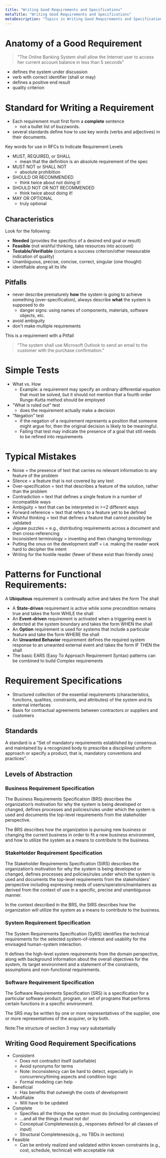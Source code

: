 ```yaml
---
title: "Writing Good Requirements and Specifications"
metaTitle: "Writing Good Requirements and Specifications"
metaDescription: "Topics in Writing Good Requirements and Specifications"
---
```


# Anatomy of a Good Requirement
> "The Online Banking System shall allow the Internet user to access her current account balance in less than 5 seconds"
- defines the system under discussion
- verb with correct identifier (shall or may)
- defines a positive end result
- quality criterion

# Standard for Writing a Requirement

- Each requirement must first form a **complete** sentence
    - not a bullet list of buzzwords.
- several standards define how to use key words (verbs and adjectives) in their documents.

Key words for use in RFCs to Indicate Requirement Levels
- MUST, REQUIRED, or SHALL
    - mean that the definition is an absolute requirement of the spec
- MUST NOT or SHALL NOT
    - absolute prohibition
- SHOULD OR RECOMMENDED
    - think twice about not doing it!
- SHOULD NOT OR NOT RECOMMENDED
    - think twice about doing it!
- MAY OR OPTIONAL
    - truly optional

## Characteristics

Look for the following:
- **Needed** (provides the specifics of a desired end goal or result)
- **Feasible** (not wishful thinking, take resources into account)
- **Testable/Verifiable** (contains a success criterion/other measurable indication of quality)
- Unambiguous, precise, concise, correct, singular (one thought)
- identifiable along all its life

## Pitfalls

- never describe prematurely **how** the system is going to achieve something (over-specification), always describe **what** the system is supposed to do
    - danger signs: using names of components, materials, software objects, etc.
- avoid ambiguity
- don't make multiple requirements

This is a requirement with a Pitfall
> "The system shall use Microsoft Outlook to send an email to the customer with the purchase confirmation."

# Simple Tests

- What vs. How
    - Example: a requirement may specify an ordinary differential equation that must be solved, but it should not mention that a fourth order Runge-Kutta method should be employed
- "What is ruled out" test
    - does the requirement actually make a decision
- "Negation" test
    - if the negation of a requirement represents a position that someone might argue for, then the original decision is likely to be meaningful.
    - Failing that test may indicate the presence of a goal that still needs to be refined into requirements

# Typical Mistakes

- Noise = the presence of text that carries no relevant information to any feature of the problem
- Silence = a feature that is not covered by any text
- Over-specification = text that describes a feature of the solution, rather than the problem
- Contradiction = text that defines a single feature in a number of incompatible ways
- Ambiguity = text that can be interpreted in >=2 different ways
- Forward reference = text that refers to a feature yet to be defined
- Wishful thinking = text that defines a feature that cannot possibly be validated
- Jigsaw puzzles = e.g., distributing requirements across a document and then cross-referencing
- Inconsistent terminology = inventing and then changing terminology
- Putting the onus on the development staff = i.e. making the reader work hard to decipher the intent
- Writing for the hostile reader (fewer of these exist than friendly ones)

# Patterns for Functional Requirements:

A **Ubiquitous** requirement is continually active and takes the form The <system name> shall <system response>
- A **State-driven** requirement is active while some precondition remains true and takes the form WHILE <precondition> the <system name> shall <system response>
- An **Event-driven** requirement is activated when a triggering event is detected at the system boundary and takes the form WHEN <trigger> the <system name> shall <system response>
- An **Option** requirement is used for systems that include a particular feature and take the form WHERE <feature is included> the <system name> shall <system response>
- An **Unwanted Behavior** requirement defines the required system response to an unwanted external event and takes the form IF <trigger> THEN the <system name> shall <system response>
- The basic EARS (Easy To Approach Requirement Syntax) patterns can be combined to build Complex requirements

# Requirement Specifications

- Structured collection of the essential requirements (characteristics, functions, qualities, constraints, and attributes) of the system and its external interfaces
- Basis for contractual agreements between contractors or suppliers and customers

## Standards

A standard is a “Set of mandatory requirements established by consensus and maintained by a recognized body to prescribe a disciplined uniform approach or specify a product, that is, mandatory conventions and practices”. 

## Levels of Abstraction

### Business Requirement Specification

The Business Requirements Specification (BRS) describes the organization’s motivation for why the system is being developed or changed, defines processes and policies/rules under which the system is used and documents the top-level requirements from the stakeholder perspective. 

The BRS describes how the organization is pursuing new business or changing the current business in order to fit a new business environment, and how to utilize the system as a means to contribute to the business. 

### StakeHolder Requirement Specification

The Stakeholder Requirements Specification (StRS) describes the organization’s motivation for why the system is being developed or changed, defines processes and policies/rules under which the system is used and documents the top-level requirements from the stakeholders’ perspective including expressing needs of users/operators/maintainers as derived from the context of use in a specific, precise and unambiguous manner. 

In the context described in the BRS, the StRS describes how the organization will utilize the system as a means to contribute to the business.

### System Requirement Specification

The System Requirements Specification (SyRS) identifies the technical requirements for the selected system-of-interest and usability for the envisaged human-system interaction.

It defines the high-level system requirements from the domain perspective, along with background information about the overall objectives for the system, its target environment and a statement of the constraints, assumptions and non-functional requirements.

### Software Requirement Specification
The Software Requirements Specification (SRS) is a specification for a particular software product, program, or set of programs that performs certain functions in a specific environment. 

The SRS may be written by one or more representatives of the supplier, one or more representatives of the acquirer, or by both.

Note:The structure of section 3 may vary substantially

## Writing Good Requirement Specifications

- Consistent
    - Does not contradict itself (satisfiable)
    - Avoid synonyms for terms
    - Note: inconsistency can be hard to detect, especially in concurrency/timing aspects and condition logic
    - Formal modeling can help
- Beneficial
    - Has benefits that outweigh the costs of development
- Modifiable
    - Will have to be updated
- Complete
    - Specifies all the things the system must do (including contingencies)
    - ...and all the things it must not do!
    - Conceptual Completeness(e.g., responses defined for all classes of input)
    - Structural Completeness(e.g., no TBDs in sections)
- Feasible
    - Can be entirely realized and validated within known constraints (e.g., cost, schedule, technical) with acceptable risk